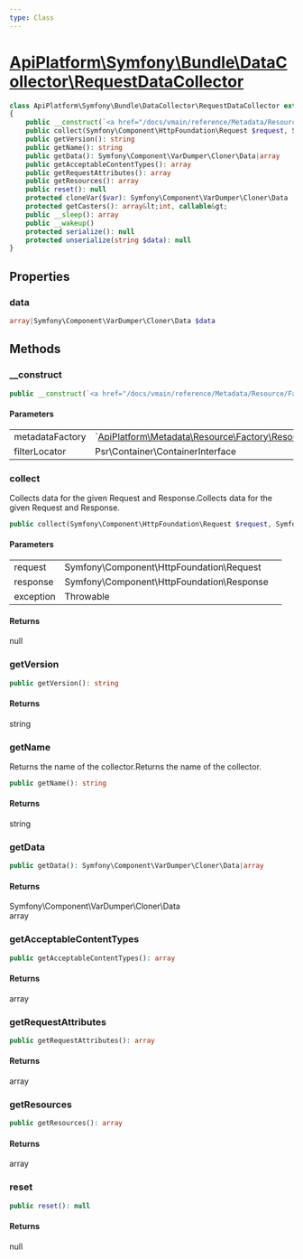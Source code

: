 ```yaml
---
type: Class
---
```


# [ApiPlatform\Symfony\Bundle\DataCollector\RequestDataCollector](/docs/vmain/reference/Symfony/Bundle/DataCollector/RequestDataCollector)



```php
class ApiPlatform\Symfony\Bundle\DataCollector\RequestDataCollector extends Symfony\Component\HttpKernel\DataCollector\DataCollector implements Symfony\Contracts\Service\ResetInterface, Symfony\Component\HttpKernel\DataCollector\DataCollectorInterface
{
    public __construct(`<a href="/docs/vmain/reference/Metadata/Resource/Factory/ResourceMetadataCollectionFactoryInterface">ApiPlatform\Metadata\Resource\Factory\ResourceMetadataCollectionFactoryInterface</a>` $metadataFactory, Psr\Container\ContainerInterface $filterLocator)
    public collect(Symfony\Component\HttpFoundation\Request $request, Symfony\Component\HttpFoundation\Response $response, null|Throwable $exception): null
    public getVersion(): string
    public getName(): string
    public getData(): Symfony\Component\VarDumper\Cloner\Data|array
    public getAcceptableContentTypes(): array
    public getRequestAttributes(): array
    public getResources(): array
    public reset(): null
    protected cloneVar($var): Symfony\Component\VarDumper\Cloner\Data
    protected getCasters(): array&lt;int, callable&gt;
    public __sleep(): array
    public __wakeup()
    protected serialize(): null
    protected unserialize(string $data): null
}
```
## Properties
### data

```php
array|Symfony\Component\VarDumper\Cloner\Data $data
```



## Methods

### __construct



```php
public __construct(`<a href="/docs/vmain/reference/Metadata/Resource/Factory/ResourceMetadataCollectionFactoryInterface">ApiPlatform\Metadata\Resource\Factory\ResourceMetadataCollectionFactoryInterface</a>` $metadataFactory, Psr\Container\ContainerInterface $filterLocator)
```

#### Parameters

<table><tbody>
<tr><td>metadataFactory</td><td>`<a href="/docs/vmain/reference/Metadata/Resource/Factory/ResourceMetadataCollectionFactoryInterface">ApiPlatform\Metadata\Resource\Factory\ResourceMetadataCollectionFactoryInterface</a>`</td><td></td></tr><tr><td>filterLocator</td><td>Psr\Container\ContainerInterface</td><td></td></tr>
</tbody>
</table>

### collect

Collects data for the given Request and Response.Collects data for the given Request and Response.

```php
public collect(Symfony\Component\HttpFoundation\Request $request, Symfony\Component\HttpFoundation\Response $response, null|Throwable $exception): null
```

#### Parameters

<table><tbody>
<tr><td>request</td><td>Symfony\Component\HttpFoundation\Request</td><td></td></tr><tr><td>response</td><td>Symfony\Component\HttpFoundation\Response</td><td></td></tr><tr><td>exception</td><td>Throwable</td><td></td></tr>
</tbody>
</table>

#### Returns

null

### getVersion



```php
public getVersion(): string
```

#### Returns

string

### getName

Returns the name of the collector.Returns the name of the collector.

```php
public getName(): string
```

#### Returns

string

### getData



```php
public getData(): Symfony\Component\VarDumper\Cloner\Data|array
```

#### Returns

Symfony\Component\VarDumper\Cloner\Data<br />array

### getAcceptableContentTypes



```php
public getAcceptableContentTypes(): array
```

#### Returns

array

### getRequestAttributes



```php
public getRequestAttributes(): array
```

#### Returns

array

### getResources



```php
public getResources(): array
```

#### Returns

array

### reset



```php
public reset(): null
```

#### Returns

null
